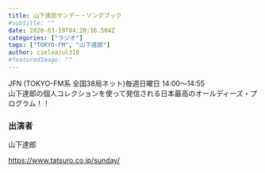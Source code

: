 ```yaml
---
title: 山下達郎サンデー・ソングブック
#subtitle: ""
date: 2020-03-19T04:20:16.504Z
categories: ["ラジオ"]
tags: ["TOKYO-FM", "山下達郎"]
author: cieloazul310
#featuredImage: ""
---
```


JFN (TOKYO-FM系 全国38局ネット)毎週日曜日 14:00～14:55  
山下達郎の個人コレクションを使って発信される日本最高のオールディーズ・プログラム！！

### 出演者

山下達郎

<https://www.tatsuro.co.jp/sunday/>
